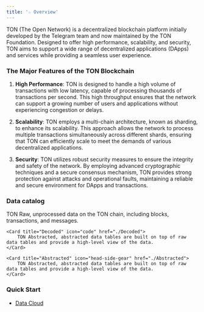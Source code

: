 ```yaml
---
title: '☆ Overview'
---
```


TON (The Open Network) is a decentralized blockchain platform initially developed by the Telegram team and now maintained by the TON Foundation. Designed to offer high performance, scalability, and security, TON aims to support a wide range of decentralized applications (DApps) and services while providing a seamless user experience.
### The Major Features of the TON Blockchain

1. **High Performance**: TON is designed to handle a high volume of transactions with low latency, capable of processing thousands of transactions per second. This high throughput ensures that the network can support a growing number of users and applications without experiencing congestion or delays.

2. **Scalability**: TON employs a multi-chain architecture, known as sharding, to enhance its scalability. This approach allows the network to process multiple transactions simultaneously across different shards, ensuring that TON can efficiently scale to meet the demands of various decentralized applications.

3. **Security**: TON utilizes robust security measures to ensure the integrity and safety of the network. By employing advanced cryptographic techniques and a secure consensus mechanism, TON provides strong protection against attacks and operational faults, maintaining a reliable and secure environment for DApps and transactions.
### Data catalog

<CardGroup cols={3}>
    <Card title="Raw" icon="binary" href="./Raw">
        TON Raw, unprocessed data on the TON chain, including blocks, transactions, and messages.
    </Card>

    <Card title="Decoded" icon="code" href="./Decoded">
        TON Abstracted, abstracted data tables are built on top of raw data tables and provide a high-level view of the data.
    </Card>

    <Card title="Abstracted" icon="head-side-gear" href="./Abstracted">
        TON Abstracted, abstracted data tables are built on top of raw data tables and provide a high-level view of the data.
    </Card>
</CardGroup>

### Quick Start

 - [Data Cloud](https://docs.chainbase.com/platform/features/datacloud/overview#quickstart)